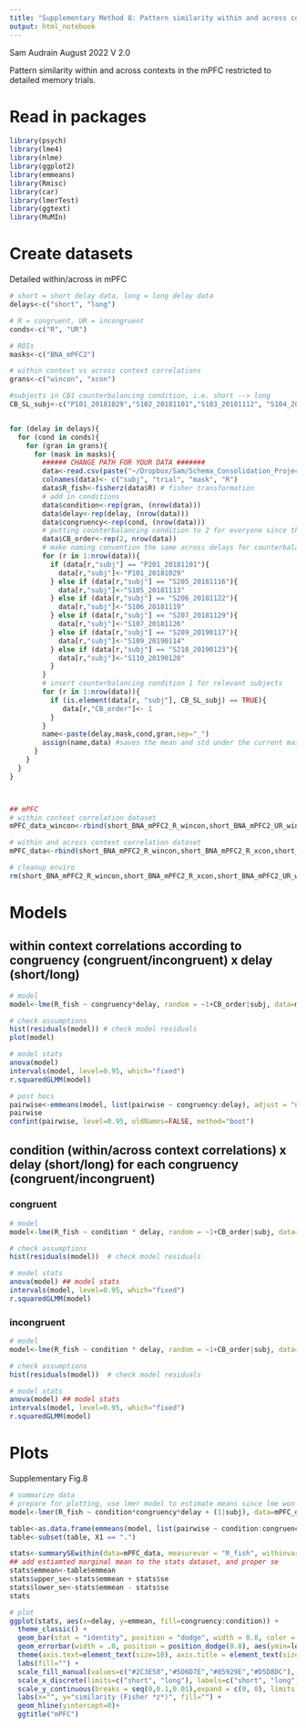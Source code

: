 ```yaml
---
title: "Supplementary Method 8: Pattern similarity within and across contexts in the mPFC restricted to detailed memory trials."
output: html_notebook
---
```

 
Sam Audrain August 2022
V 2.0

Pattern similarity within and across contexts in the mPFC restricted to detailed memory trials.

# Read in packages
```r
library(psych)
library(lme4)
library(nlme)
library(ggplot2)
library(emmeans)
library(Rmisc)
library(car)
library(lmerTest)
library(ggtext)
library(MuMIn)

```

# Create datasets 

Detailed within/across in mPFC 
```r

# short = short delay data, long = long delay data
delays<-c("short", "long")

# R = congruent, UR = incongruent
conds<-c("R", "UR")

# ROIs
masks<-c("BNA_mPFC2")

# within context vs across context correlations 
grans<-c("wincon", "xcon")

#subjects in CB1 counterbalancing condition, i.e. short --> long
CB_SL_subj<-c("P101_20181029","S102_20181101","S103_20181112", "S104_20181113", "S105_20181113", "S106_20181119", "S107_20181126", "S108_20181126", "S109_20190114", "S110_20190120")


for (delay in delays){
  for (cond in conds){
    for (gran in grans){
      for (mask in masks){
        ###### CHANGE PATH FOR YOUR DATA ####### 
        data<-read.csv(paste("~/Dropbox/Sam/Schema_Consolidation_Project/R_SCP/SCP_StatsModels_GitHub/RSA_output/",cond,"_corrs_",gran,"_fine_",delay,"_",mask,".csv",sep=""),header = FALSE, sep=" ",stringsAsFactors = FALSE)
        colnames(data)<- c("subj", "trial", "mask", "R")
        data$R_fish<-fisherz(data$R) # fisher transformation
        # add in conditions 
        data$condition<-rep(gran, (nrow(data)))
        data$delay<-rep(delay, (nrow(data)))
        data$congruency<-rep(cond, (nrow(data)))
        # putting counterbalancing condition to 2 for everyone since there are more people in this condition. Will swap out those in CB1 below. 
        data$CB_order<-rep(2, nrow(data))
        # make naming convention the same across delays for counterbalanced subjects 
        for (r in 1:nrow(data)){
          if (data[r,"subj"] == "P201_20181101"){
            data[r,"subj"]<-"P101_20181029"
          } else if (data[r,"subj"] == "S205_20181116"){
            data[r,"subj"]<-"S105_20181113"
          } else if (data[r,"subj"] == "S206_20181122"){
            data[r,"subj"]<-"S106_20181119"
          } else if (data[r,"subj"] == "S207_20181129"){
            data[r,"subj"]<-"S107_20181126"
          } else if (data[r,"subj"] == "S209_20190117"){
            data[r,"subj"]<-"S109_20190114"
          } else if (data[r,"subj"] == "S210_20190123"){
            data[r,"subj"]<-"S110_20190120"
          }
        }
        # insert counterbalancing condition 1 for relevant subjects
        for (r in 1:nrow(data)){
          if (is.element(data[r, "subj"], CB_SL_subj) == TRUE){
             data[r,"CB_order"]<- 1
          } 
        }
        name<-paste(delay,mask,cond,gran,sep="_")
        assign(name,data) #saves the mean and std under the current masks name
      }
    }
  }
}



## mPFC 
# within context correlation dataset
mPFC_data_wincon<-rbind(short_BNA_mPFC2_R_wincon,short_BNA_mPFC2_UR_wincon,long_BNA_mPFC2_R_wincon,long_BNA_mPFC2_UR_wincon)

# within and across context correlation dataset 
mPFC_data<-rbind(short_BNA_mPFC2_R_wincon,short_BNA_mPFC2_R_xcon,short_BNA_mPFC2_UR_wincon,short_BNA_mPFC2_UR_xcon,long_BNA_mPFC2_R_wincon,long_BNA_mPFC2_R_xcon, long_BNA_mPFC2_UR_wincon,long_BNA_mPFC2_UR_xcon)

# cleanup enviro 
rm(short_BNA_mPFC2_R_wincon,short_BNA_mPFC2_R_xcon,short_BNA_mPFC2_UR_wincon,short_BNA_mPFC2_UR_xcon,long_BNA_mPFC2_R_wincon,long_BNA_mPFC2_R_xcon, long_BNA_mPFC2_UR_wincon,long_BNA_mPFC2_UR_xcon)

```

# Models
## within context correlations according to congruency (congruent/incongruent) x delay (short/long)
```r

# model 
model<-lme(R_fish ~ congruency*delay, random = ~1+CB_order|subj, data=mPFC_data_wincon, na.action=na.omit, weights=varIdent(form=~1|congruency*delay)) 

# check assumptions 
hist(residuals(model)) # check model residuals 
plot(model)

# model stats
anova(model)
intervals(model, level=0.95, which="fixed")
r.squaredGLMM(model)

# post hocs 
pairwise<-emmeans(model, list(pairwise ~ congruency:delay), adjust = "none", lmer.df = "satterthwaite", lmerTest.limit = 28178)
pairwise
confint(pairwise, level=0.95, oldNames=FALSE, method="boot")

```

## condition (within/across context correlations) x delay (short/long) for each congruency (congruent/incongruent)

### congruent 
```r

# model 
model<-lme(R_fish ~ condition * delay, random = ~1+CB_order|subj, data=mPFC_data, na.action=na.omit, weights=varIdent(form=~1|condition*delay), subset=congruency=="R")

# check assumptions 
hist(residuals(model))  # check model residuals 

# model stats 
anova(model) ## model stats 
intervals(model, level=0.95, which="fixed")
r.squaredGLMM(model)

```

### incongruent
```r

# model 
model<-lme(R_fish ~ condition * delay, random = ~1+CB_order|subj, data=mPFC_data, na.action=na.omit, weights=varIdent(form=~1|condition*delay), subset=congruency=="UR")

# check assumptions
hist(residuals(model))  # check model residuals 

# model stats 
anova(model) ## model stats 
intervals(model, level=0.95, which="fixed")
r.squaredGLMM(model)

```

# Plots

Supplementary Fig.8
```r

# summarize data 
# prepare for plotting, use lmer model to estimate means since lme won't converge
model<-lmer(R_fish ~ condition*congruency*delay + (1|subj), data=mPFC_data, na.action=na.omit) 

table<-as.data.frame(emmeans(model, list(pairwise ~ condition:congruency:delay), adjust = "none"))
table<-subset(table, X1 == ".")

stats<-summarySEwithin(data=mPFC_data, measurevar = "R_fish", withinvars = c("delay","congruency","condition"), idvar = "subj", na.rm=TRUE)
## add estiamted marginal mean to the stats dataset, and proper se 
stats$emmean<-table$emmean
stats$upper_se<-stats$emmean + stats$se
stats$lower_se<-stats$emmean - stats$se
stats

# plot 
ggplot(stats, aes(x=delay, y=emmean, fill=congruency:condition)) +
  theme_classic() +
  geom_bar(stat = "identity", position = "dodge", width = 0.8, color = "black") +
  geom_errorbar(width = .0, position = position_dodge(0.8), aes(ymin=lower_se, ymax=upper_se))+
  theme(axis.text=element_text(size=18), axis.title = element_text(size=20), axis.ticks.x=element_blank(), plot.title = element_text(size=22, face="bold", hjust=0.5), legend.text=element_text(size=16), legend.position = "bottom",axis.title.y = ggtext::element_markdown()) +
  labs(fill="") +
  scale_fill_manual(values=c("#2C3E50","#5D6D7E","#85929E","#D5D8DC"), labels = c("congruent within", "congruent across", "incongruent within","incongruent across"))+
  scale_x_discrete(limits=c("short", "long"), labels=c("short", "long"))+
  scale_y_continuous(breaks = seq(0,0.1,0.01),expand = c(0, 0), limits = c(0,0.1))+
  labs(x="", y="similarity (Fisher *z*)", fill="") +
  geom_hline(yintercept=0)+
  ggtitle("mPFC")



```

